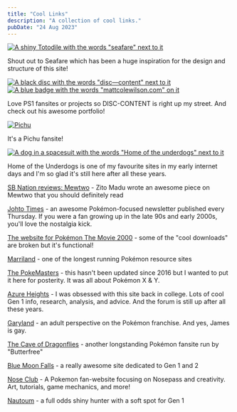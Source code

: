```yaml
---
title: "Cool Links"
description: "A collection of cool links."
pubDate: "24 Aug 2023"
---
```

[![A shiny Totodile with the words "seafare" next to it](/images/ydykbtB.png)](https://seafare.neocities.org/)

Shout out to Seafare which has been a huge inspiration for the design and structure of this site!

[![A black disc with the words "disc—content" next to it](/images/disc-content-button.gif)](https://disc-content.neocities.org/) [![A blue badge with the words "mattcolewilson.com" on it](/images/mcw-button.gif)](https://mattcolewilson.com/)

Love PS1 fansites or projects so DISC-CONTENT is right up my street. And check out his awesome portfolio!

[![Pichu](/images/pichu100501.png)](https://rhythm-emotion.net/pichu/)

It's a Pichu fansite!

[![A dog in a spacesuit with the words "Home of the underdogs" next to it](/images/ud-button.gif)](https://homeoftheunderdogs.net/)

Home of the Underdogs is one of my favourite sites in my early internet days and I'm so glad it's still here after all these years.

[SB Nation reviews: Mewtwo](https://www.sbnation.com/2020/4/5/21201160/mewtwo-pokemon-movie-review) - Zito Madu wrote an awesome piece on Mewtwo that you should definitely read

[Johto Times](https://johto.substack.com/) - an awesome Pokémon-focused newsletter published every Thursday. If you were a fan growing up in the late 90s and early 2000s, you'll love the nostalgia kick.

[The website for Pokémon The Movie 2000](https://web.archive.org/web/20010801143201/http://p2kmovie.warnerbros.com/index1.html) - some of the "cool downloads" are broken but it's functional!

[Marriland](https://bulbapedia.bulbagarden.net/wiki/Marriland) - one of the longest running Pokémon resource sites

[The PokeMasters](https://www.pokemasters.net/) - this hasn't been updated since 2016 but I wanted to put it here for posterity. It was all about Pokémon X & Y.

[Azure Heights](https://www.math.miami.edu/~jam/azure/) - I was obsessed with this site back in college. Lots of cool Gen 1 info, research, analysis, and advice. And the forum is still up after all these years.

[Garyland](https://garyland.neocities.org/) - an adult perspective on the Pokémon franchise. And yes, James is gay.

[The Cave of Dragonflies](https://www.dragonflycave.com/) - another longstanding Pokémon fansite run by "Butterfree"

[Blue Moon Falls](https://bluemoonfalls.com/) - a really awesome site dedicated to Gen 1 and 2

[Nose Club](https://noseclub.bluwiikoon.art/index.shtml) - A Pokemon fan-website focusing on Nosepass and creativity. Art, tutorials, game mechanics, and more!

[Nautoum](https://www.youtube.com/channel/UCcGs4-D40PZVMjPYZsq0Bvw) - a full odds shiny hunter with a soft spot for Gen 1
